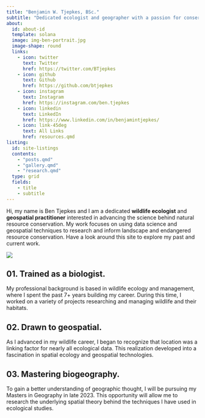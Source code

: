 ---
title: "Benjamin W. Tjepkes, BSc."
subtitle: "Dedicated ecologist and geographer with a passion for conservation and geospatial."
about:
  id: about-id
  template: solana
  image: img-ben-portrait.jpg
  image-shape: round
  links:
    - icon: twitter
      text: Twitter
      href: https://twitter.com/BTjepkes
    - icon: github
      text: Github
      href: https://github.com/btjepkes
    - icon: instagram
      text: Instagram
      href: https://instagram.com/ben.tjepkes
    - icon: linkedin
      text: LinkedIn
      href: https://www.linkedin.com/in/benjamintjepkes/
    - icon: link-45deg
      text: All Links
      href: resources.qmd
listing:
  id: site-listings
  contents:
    - "posts.qmd"
    - "gallery.qmd"
    - "research.qmd"
  type: grid
  fields: 
    - title
    - subtitle
---

::: {#about-id}

Hi, my name is Ben Tjepkes and I am a dedicated **wildlife ecologist** and **geospatial practitioner** interested in advancing the science behind natural resource conservation. My work focuses on using data science and geospatial techniques to research and inform landscape and endangered resource conservation. Have a look around this site to explore my past and current work.

:::

::: {#site-listings}
:::

![](img-ben-work.png)

## 01. Trained as a biologist. {.intro-heading}

My professional background is based in wildlife ecology and management, where I spent the past 7+ years building my career. During this time, I worked on a variety of projects researching and managing wildlife and their habitats.


## 02. Drawn to geospatial. {.intro-heading}

As I advanced in my wildlife career, I began to recognize that location was a linking factor for nearly all ecological data. This realization developed into a fascination in spatial ecology and geospatial technologies.

## 03. Mastering biogeography. {.intro-heading}

To gain a better understanding of geographic thought, I will be pursuing my Masters in Geography in late 2023. This opportunity will allow me to research the underlying spatial theory behind the techniques I have used in ecological studies.

